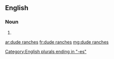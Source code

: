 ==English==

===Noun===
{{head|en|plural|head=[[dude]] [[ranch]]es}}

# {{plural of|dude ranch|lang=en|nocat=1}}

[[Category:English plurals ending in "-es"]]

[[ar:dude ranches]]
[[fr:dude ranches]]
[[mg:dude ranches]]